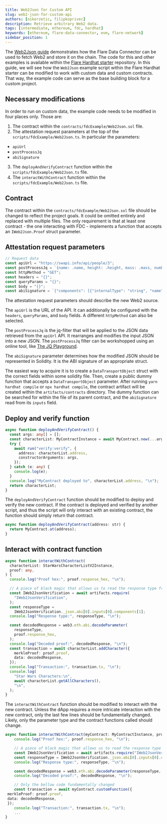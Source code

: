```yaml
---
title: Web2Json for Custom API
slug: web2-json-for-custom-api
authors: [nikerzetic, filipkoprivec]
description: Retrieve arbitrary Web2 data.
tags: [intermediate, ethereum, fdc, hardhat]
keywords: [ethereum, flare-data-connector, evm, flare-network]
sidebar_position: 1
---
```



The [Web2Json guide](/fdc/guides/hardhat/web2-json) demonstrates how the Flare Data Connector can be used to fetch Web2 and store it on the chain.
The code for this and other examples is available within the [Flare Hardhat starter](https://github.com/flare-foundation/flare-hardhat-starter) repository.
In this guide, we will see how the `Web2Json` example script within the Flare Hardhat starter can be modified to work with custom data and custom contracts.
That way, the example code can serve as the base building block for a custom project.

<AvailableTestnet />

## Necessary modifications

In order to run on custom data, the example code needs to be modified in four places only.
Those are:

1. The contract within the `contracts/fdcExample/Web2Json.sol` file.
2. The attestation request parameters at the top of the `scripts/fdcExample/Web2Json.ts`.
   In particular the parameters:

- `apiUrl`
- `postProcessJq`
- `abiSignature`

3. The `deployAndVerifyContract` function within the `scripts/fdcExample/Web2Json.ts` file.
4. The `interactWithContract` function within the `scripts/fdcExample/Web2Json.ts` file.

## Contract

The contract within the `contracts/fdcExample/Web2Json.sol` file should be changed to reflect the project goals.
It could be omitted entirely and replaced with multiple files.
The only requirement is that at least one contract - the one interacting with FDC - implements a function that accepts an `IWeb2Json.Proof` struct parameter.

## Attestation request parameters

```typescript title="scripts/fdcExample/Web2Json.ts"
// Request data
const apiUrl = "https://swapi.info/api/people/3";
const postProcessJq = `{name: .name, height: .height, mass: .mass, numberOfFilms: .films | length, uid: (.url | split("/") | .[-1] | tonumber)}`;
const httpMethod = "GET";
const headers = "{}";
const queryParams = "{}";
const body = "{}";
const abiSignature = `{"components": [{"internalType": "string", "name": "name", "type": "string"},{"internalType": "uint256", "name": "height", "type": "uint256"},{"internalType": "uint256", "name": "mass", "type": "uint256"},{"internalType": "uint256", "name": "numberOfFilms", "type": "uint256"},{"internalType": "uint256", "name": "uid", "type": "uint256"}],"name": "task","type": "tuple"}`;
```

The attestation request parameters should describe the new Web2 source.

The `apiUrl` is the URL of the API.
It can additionally be configured with the `headers`, `queryParams`, and `body` fields.
A different `httpMethod` can also be selected.

The `postProcessJq` is the jq-filter that will be applied to the JSON data retrieved from the `apiUrl` API.
It rearranges and modifies the input JSON into a new JSON.
The `postProcessJq` filter can be workshopped using an online tool, like [The JQ Playground](https://play.jqlang.org).

The `abiSignature` parameter determines how the modified JSON should be represented in Solidity.
It is the ABI signature of an appropriate struct.

The easiest way to acquire it is to create a `DataTransportObject` struct with the correct fields within some solidity file.
Then, create a public dummy function that accepts a `DataTransportObject` parameter.
After running `yarn hardhat compile` or `npx hardhat compile`, the contract artifact will be created within the `artifacts/contracts` directory.
The dummy function can be searched for within the file of its parent contract, and the `abiSignature` read from its `inputs` field.

## Deploy and verify function

```typescript title="scripts/fdcExample/Web2Json.ts"
async function deployAndVerifyContract() {
  const args: any[] = [];
  const characterList: MyContractInstance = await MyContract.new(...args);
  try {
    await run("verify:verify", {
      address: characterList.address,
      constructorArguments: args,
    });
  } catch (e: any) {
    console.log(e);
  }
  console.log("MyContract deployed to", characterList.address, "\n");
  return characterList;
}
```

The `deployAndVerifyContract` function should be modified to deploy and verify the new contract.
If the contract is deployed and verified by another script, and thus the script will only interact with an existing contract, the function should simply return that contract.

```typescript title="scripts/fdcExample/modifiedWeb2Json.ts"
async function deployAndVerifyContract(address: str) {
  return MyContract.at(address);
}
```

## Interact with contract function

```typescript title="scripts/fdcExample/Web2Json.ts"
async function interactWithContract(
  characterList: StarWarsCharacterListV2Instance,
  proof: any,
) {
  console.log("Proof hex:", proof.response_hex, "\n");

  // A piece of black magic that allows us to read the response type from an artifact
  const IWeb2JsonVerification = await artifacts.require(
    "IWeb2JsonVerification",
  );
  const responseType =
    IWeb2JsonVerification._json.abi[0].inputs[0].components[1];
  console.log("Response type:", responseType, "\n");

  const decodedResponse = web3.eth.abi.decodeParameter(
    responseType,
    proof.response_hex,
  );
  console.log("Decoded proof:", decodedResponse, "\n");
  const transaction = await characterList.addCharacter({
    merkleProof: proof.proof,
    data: decodedResponse,
  });
  console.log("Transaction:", transaction.tx, "\n");
  console.log(
    "Star Wars Characters:\n",
    await characterList.getAllCharacters(),
    "\n",
  );
}
```

The `interactWithContract` function should be modified to interact with the new contract.
Unless the dApp requires a more intricate interaction with the new contract, only the last few lines should be fundamentally changed.
Likely, only the parameter type and the contract functions called should change.

```typescript title="scripts/fdcExample/modifiedWeb2Json.ts"
async function interactWithContract(myContract: MyContractInstance, proof: any) {
    console.log("Proof hex:", proof.response_hex, "\n");

    // A piece of black magic that allows us to read the response type from an artifact
    const IWeb2JsonVerification = await artifacts.require("IWeb2JsonVerification");
    const responseType = IWeb2JsonVerification._json.abi[0].inputs[0].components[1];
    console.log("Response type:", responseType, "\n");

    const decodedResponse = web3.eth.abi.decodeParameter(responseType, proof.response_hex);
    console.log("Decoded proof:", decodedResponse, "\n");

    // Only the bellow code fundamentally changed
    const transaction = await myContract.customFunction({
 merkleProof: proof.proof,
 data: decodedResponse,
 });
    console.log("Transaction:", transaction.tx, "\n");
    ...
}
```
